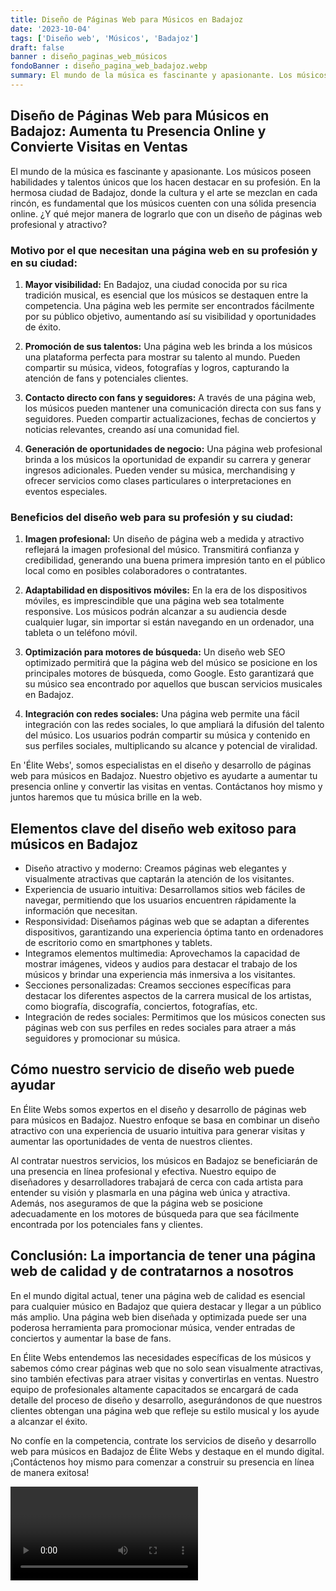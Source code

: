 ```yaml
---
title: Diseño de Páginas Web para Músicos en Badajoz
date: '2023-10-04'
tags: ['Diseño web', 'Músicos', 'Badajoz']
draft: false
banner : diseño_paginas_web_músicos
fondoBanner : diseño_pagina_web_badajoz.webp
summary: El mundo de la música es fascinante y apasionante. Los músicos poseen habilidades y talentos únicos que los hacen destacar en su profesión. En la hermosa ciudad de Badajoz, donde la cultura y el arte se mezclan en cada rincón, es fundamental que los músicos cuenten con una sólida presencia online. ¿Y qué mejor manera de lograrlo que con un diseño de páginas web profesional y atractivo?
---
```


## Diseño de Páginas Web para Músicos en Badajoz: Aumenta tu Presencia Online y Convierte Visitas en Ventas

El mundo de la música es fascinante y apasionante. Los músicos poseen habilidades y talentos únicos que los hacen destacar en su profesión. En la hermosa ciudad de Badajoz, donde la cultura y el arte se mezclan en cada rincón, es fundamental que los músicos cuenten con una sólida presencia online. ¿Y qué mejor manera de lograrlo que con un diseño de páginas web profesional y atractivo?

### Motivo por el que necesitan una página web en su profesión y en su ciudad:

1. **Mayor visibilidad:** En Badajoz, una ciudad conocida por su rica tradición musical, es esencial que los músicos se destaquen entre la competencia. Una página web les permite ser encontrados fácilmente por su público objetivo, aumentando así su visibilidad y oportunidades de éxito.

2. **Promoción de sus talentos:** Una página web les brinda a los músicos una plataforma perfecta para mostrar su talento al mundo. Pueden compartir su música, videos, fotografías y logros, capturando la atención de fans y potenciales clientes.

3. **Contacto directo con fans y seguidores:** A través de una página web, los músicos pueden mantener una comunicación directa con sus fans y seguidores. Pueden compartir actualizaciones, fechas de conciertos y noticias relevantes, creando así una comunidad fiel.

4. **Generación de oportunidades de negocio:** Una página web profesional brinda a los músicos la oportunidad de expandir su carrera y generar ingresos adicionales. Pueden vender su música, merchandising y ofrecer servicios como clases particulares o interpretaciones en eventos especiales.

### Beneficios del diseño web para su profesión y su ciudad:

1. **Imagen profesional:** Un diseño de página web a medida y atractivo reflejará la imagen profesional del músico. Transmitirá confianza y credibilidad, generando una buena primera impresión tanto en el público local como en posibles colaboradores o contratantes.

2. **Adaptabilidad en dispositivos móviles:** En la era de los dispositivos móviles, es imprescindible que una página web sea totalmente responsive. Los músicos podrán alcanzar a su audiencia desde cualquier lugar, sin importar si están navegando en un ordenador, una tableta o un teléfono móvil.

3. **Optimización para motores de búsqueda:** Un diseño web SEO optimizado permitirá que la página web del músico se posicione en los principales motores de búsqueda, como Google. Esto garantizará que su músico sea encontrado por aquellos que buscan servicios musicales en Badajoz.

4. **Integración con redes sociales:** Una página web permite una fácil integración con las redes sociales, lo que ampliará la difusión del talento del músico. Los usuarios podrán compartir su música y contenido en sus perfiles sociales, multiplicando su alcance y potencial de viralidad.

En 'Élite Webs', somos especialistas en el diseño y desarrollo de páginas web para músicos en Badajoz. Nuestro objetivo es ayudarte a aumentar tu presencia online y convertir las visitas en ventas. Contáctanos hoy mismo y juntos haremos que tu música brille en la web.

<GifSeo />

<Cta />

## Elementos clave del diseño web exitoso para músicos en Badajoz

- Diseño atractivo y moderno: Creamos páginas web elegantes y visualmente atractivas que captarán la atención de los visitantes.
- Experiencia de usuario intuitiva: Desarrollamos sitios web fáciles de navegar, permitiendo que los usuarios encuentren rápidamente la información que necesitan.
- Responsividad: Diseñamos páginas web que se adaptan a diferentes dispositivos, garantizando una experiencia óptima tanto en ordenadores de escritorio como en smartphones y tablets.
- Integramos elementos multimedia: Aprovechamos la capacidad de mostrar imágenes, videos y audios para destacar el trabajo de los músicos y brindar una experiencia más inmersiva a los visitantes.
- Secciones personalizadas: Creamos secciones específicas para destacar los diferentes aspectos de la carrera musical de los artistas, como biografía, discografía, conciertos, fotografías, etc.
- Integración de redes sociales: Permitimos que los músicos conecten sus páginas web con sus perfiles en redes sociales para atraer a más seguidores y promocionar su música.

## Cómo nuestro servicio de diseño web puede ayudar

En Élite Webs somos expertos en el diseño y desarrollo de páginas web para músicos en Badajoz. Nuestro enfoque se basa en combinar un diseño atractivo con una experiencia de usuario intuitiva para generar visitas y aumentar las oportunidades de venta de nuestros clientes.

Al contratar nuestros servicios, los músicos en Badajoz se beneficiarán de una presencia en línea profesional y efectiva. Nuestro equipo de diseñadores y desarrolladores trabajará de cerca con cada artista para entender su visión y plasmarla en una página web única y atractiva. Además, nos aseguramos de que la página web se posicione adecuadamente en los motores de búsqueda para que sea fácilmente encontrada por los potenciales fans y clientes.

## Conclusión: La importancia de tener una página web de calidad y de contratarnos a nosotros

En el mundo digital actual, tener una página web de calidad es esencial para cualquier músico en Badajoz que quiera destacar y llegar a un público más amplio. Una página web bien diseñada y optimizada puede ser una poderosa herramienta para promocionar música, vender entradas de conciertos y aumentar la base de fans.

En Élite Webs entendemos las necesidades específicas de los músicos y sabemos cómo crear páginas web que no solo sean visualmente atractivas, sino también efectivas para atraer visitas y convertirlas en ventas. Nuestro equipo de profesionales altamente capacitados se encargará de cada detalle del proceso de diseño y desarrollo, asegurándonos de que nuestros clientes obtengan una página web que refleje su estilo musical y los ayude a alcanzar el éxito.

No confíe en la competencia, contrate los servicios de diseño y desarrollo web para músicos en Badajoz de Élite Webs y destaque en el mundo digital. ¡Contáctenos hoy mismo para comenzar a construir su presencia en línea de manera exitosa!

<Video />

<CtaBot job='Músicos' city='Badajoz'/>

<Gmaps query='Badajoz+españa+maps' />